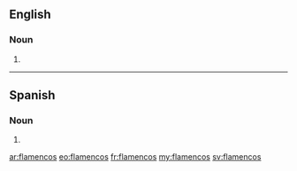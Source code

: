 ==English==

===Noun===
{{head|en}}

# {{plural of|flamenco}}

----

==Spanish==

===Noun===
{{head|es|noun form|g=m-p}}

# {{plural of|flamenco|lang=es|nocat=1}}

[[ar:flamencos]]
[[eo:flamencos]]
[[fr:flamencos]]
[[my:flamencos]]
[[sv:flamencos]]
